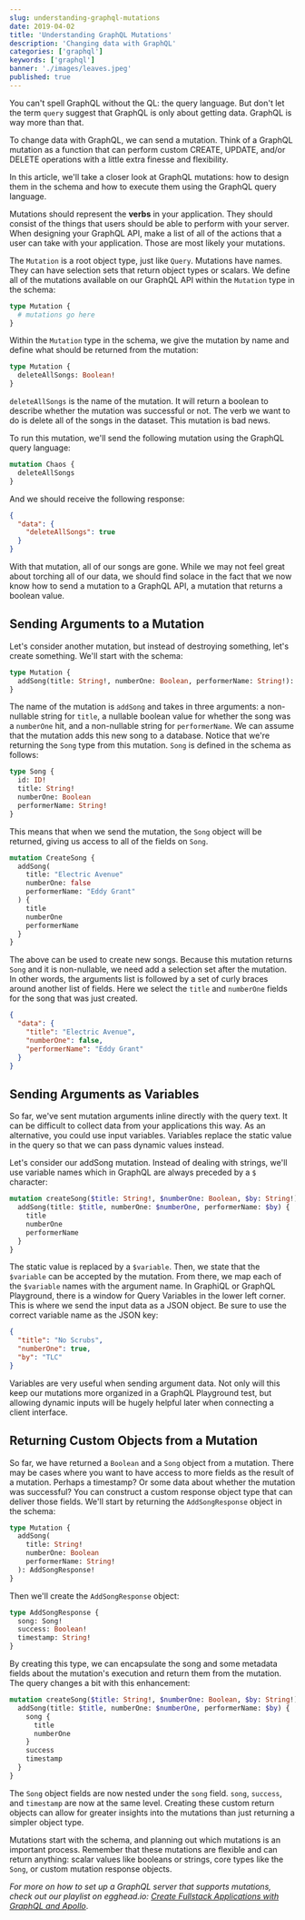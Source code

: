 ```yaml
---
slug: understanding-graphql-mutations
date: 2019-04-02
title: 'Understanding GraphQL Mutations'
description: 'Changing data with GraphQL'
categories: ['graphql']
keywords: ['graphql']
banner: './images/leaves.jpeg'
published: true
---
```


You can't spell GraphQL without the QL: the query language. But don't let the term `query` suggest that GraphQL is only about getting data. GraphQL is way more than that.

To change data with GraphQL, we can send a mutation. Think of a GraphQL mutation as a function that can perform custom CREATE, UPDATE, and/or DELETE operations with a little extra finesse and flexibility.

In this article, we'll take a closer look at GraphQL mutations: how to design them in the schema and how to execute them using the GraphQL query language.

Mutations should represent the **verbs** in your application. They should consist of the things that users should be able to perform with your server. When designing your GraphQL API, make a list of all of the actions that a user can take with your application. Those are most likely your mutations.

The `Mutation` is a root object type, just like `Query`. Mutations have names. They can have selection sets that return object types or scalars. We define all of the mutations available on our GraphQL API within the `Mutation` type in the schema:

```graphql
type Mutation {
  # mutations go here
}
```

Within the `Mutation` type in the schema, we give the mutation by name and define what should be returned from the mutation:

```graphql
type Mutation {
  deleteAllSongs: Boolean!
}
```

`deleteAllSongs` is the name of the mutation. It will return a boolean to describe whether the mutation was successful or not. The verb we want to do is delete all of the songs in the dataset. This mutation is bad news.

To run this mutation, we'll send the following mutation using the GraphQL query language:

```graphql
mutation Chaos {
  deleteAllSongs
}
```

And we should receive the following response:

```json
{
  "data": {
    "deleteAllSongs": true
  }
}
```

With that mutation, all of our songs are gone. While we may not feel great about torching all of our data, we should find solace in the fact that we now know how to send a mutation to a GraphQL API, a mutation that returns a boolean value.

## Sending Arguments to a Mutation

Let's consider another mutation, but instead of destroying something, let's create something. We'll start with the schema:

```graphql
type Mutation {
  addSong(title: String!, numberOne: Boolean, performerName: String!): Song!
}
```

The name of the mutation is `addSong` and takes in three arguments: a non-nullable string for `title`, a nullable boolean value for whether the song was a `numberOne` hit, and a non-nullable string for `performerName`. We can assume that the mutation adds this new song to a database. Notice that we're returning the `Song` type from this mutation. `Song` is defined in the schema as follows:

```graphql
type Song {
  id: ID!
  title: String!
  numberOne: Boolean
  performerName: String!
}
```

This means that when we send the mutation, the `Song` object will be returned, giving us access to all of the fields on `Song`.

```graphql
mutation CreateSong {
  addSong(
    title: "Electric Avenue"
    numberOne: false
    performerName: "Eddy Grant"
  ) {
    title
    numberOne
    performerName
  }
}
```

The above can be used to create new songs. Because this mutation returns `Song` and it is non-nullable, we need add a selection set after the mutation. In other words, the arguments list is followed by a set of curly braces around another list of fields. Here we select the `title` and `numberOne` fields for the song that was just created.

```json
{
  "data": {
    "title": "Electric Avenue",
    "numberOne": false,
    "performerName": "Eddy Grant"
  }
}
```

## Sending Arguments as Variables

So far, we've sent mutation arguments inline directly with the query text. It can be difficult to collect data from your applications this way. As an alternative, you could use input variables. Variables replace the static value in the query so that we can pass dynamic values instead.

Let's consider our addSong mutation. Instead of dealing with strings, we'll use variable names which in GraphQL are always preceded by a `$` character:

```graphql
mutation createSong($title: String!, $numberOne: Boolean, $by: String!) {
  addSong(title: $title, numberOne: $numberOne, performerName: $by) {
    title
    numberOne
    performerName
  }
}
```

The static value is replaced by a `$variable`. Then, we state that the `$variable` can be accepted by the mutation. From there, we map each of the `$variable` names with the argument name. In GraphiQL or GraphQL Playground, there is a window for Query Variables in the lower left corner. This is where we send the input data as a JSON object. Be sure to use the correct variable name as the JSON key:

```json
{
  "title": "No Scrubs",
  "numberOne": true,
  "by": "TLC"
}
```

Variables are very useful when sending argument data. Not only will this keep our mutations more organized in a GraphQL Playground test, but allowing dynamic inputs will be hugely helpful later when connecting a client interface.

## Returning Custom Objects from a Mutation

So far, we have returned a `Boolean` and a `Song` object from a mutation. There may be cases where you want to have access to more fields as the result of a mutation. Perhaps a timestamp? Or some data about whether the mutation was successful? You can construct a custom response object type that can deliver those fields. We'll start by returning the `AddSongResponse` object in the schema:

```graphql
type Mutation {
  addSong(
    title: String!
    numberOne: Boolean
    performerName: String!
  ): AddSongResponse!
}
```

Then we'll create the `AddSongResponse` object:

```graphql
type AddSongResponse {
  song: Song!
  success: Boolean!
  timestamp: String!
}
```

By creating this type, we can encapsulate the song and some metadata fields about the mutation's execution and return them from the mutation. The query changes a bit with this enhancement:

```graphql
mutation createSong($title: String!, $numberOne: Boolean, $by: String!) {
  addSong(title: $title, numberOne: $numberOne, performerName: $by) {
    song {
      title
      numberOne
    }
    success
    timestamp
  }
}
```

The `Song` object fields are now nested under the `song` field. `song`, `success`, and `timestamp` are now at the same level. Creating these custom return objects can allow for greater insights into the mutations than just returning a simpler object type.

Mutations start with the schema, and planning out which mutations is an important process. Remember that these mutations are flexible and can return anything: scalar values like booleans or strings, core types like the `Song`, or custom mutation response objects.

_For more on how to set up a GraphQL server that supports mutations, check out our playlist on egghead.io: [Create Fullstack Applications with GraphQL and Apollo](https://egghead.io/playlists/create-fullstack-applications-with-graphql-and-apollo-794dc9c7)_.

